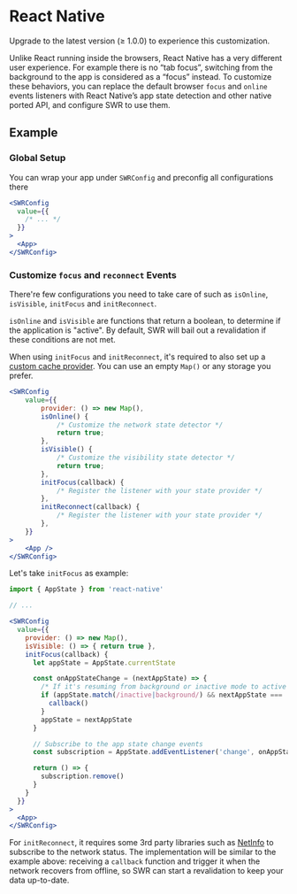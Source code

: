 
# React Native

<Callout>Upgrade to the latest version (≥ 1.0.0) to experience this customization.</Callout>

Unlike React running inside the browsers, React Native has a very different user experience. For example there is no “tab focus”, switching from the background to the app is considered as a “focus” instead.
To customize these behaviors, you can replace the default browser `focus` and `online` events listeners with React Native’s app state detection and other native ported API, and configure SWR to use them.

## Example

### Global Setup

You can wrap your app under `SWRConfig` and preconfig all configurations there

```jsx
<SWRConfig
  value={{
    /* ... */
  }}
>
  <App>
</SWRConfig>
```

### Customize `focus` and `reconnect` Events

There're few configurations you need to take care of such as `isOnline`, `isVisible`, `initFocus` and `initReconnect`.

`isOnline` and `isVisible` are functions that return a boolean, to determine if the application is "active". By default, SWR will bail out a revalidation if these conditions are not met.

When using `initFocus` and `initReconnect`, it's required to also set up a [custom cache provider](/docs/advanced/cache). You can use an empty `Map()` or any storage you prefer.

```jsx
<SWRConfig
    value={{
        provider: () => new Map(),
        isOnline() {
            /* Customize the network state detector */
            return true;
        },
        isVisible() {
            /* Customize the visibility state detector */
            return true;
        },
        initFocus(callback) {
            /* Register the listener with your state provider */
        },
        initReconnect(callback) {
            /* Register the listener with your state provider */
        },
    }}
>
    <App />
</SWRConfig>
```

Let's take `initFocus` as example:

```jsx
import { AppState } from 'react-native'

// ...

<SWRConfig
  value={{
    provider: () => new Map(),
    isVisible: () => { return true },
    initFocus(callback) {
      let appState = AppState.currentState

      const onAppStateChange = (nextAppState) => {
        /* If it's resuming from background or inactive mode to active one */
        if (appState.match(/inactive|background/) && nextAppState === 'active') {
          callback()
        }
        appState = nextAppState
      }

      // Subscribe to the app state change events
      const subscription = AppState.addEventListener('change', onAppStateChange)

      return () => {
        subscription.remove()
      }
    }
  }}
>
  <App>
</SWRConfig>
```

For `initReconnect`, it requires some 3rd party libraries such as [NetInfo](https://github.com/react-native-netinfo/react-native-netinfo) to subscribe to the network status. The implementation will be similar to the example above: receiving a `callback` function and trigger it when the network recovers from offline, so SWR can start a revalidation to keep your data up-to-date.
